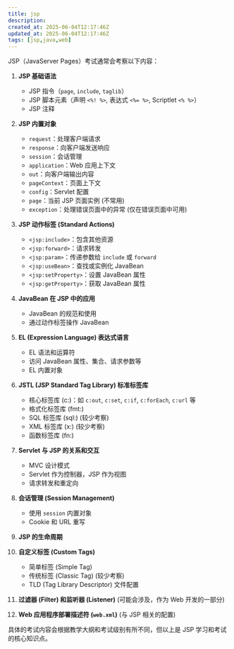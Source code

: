 ---
title: jsp
description: 
created_at: 2025-06-04T12:17:46Z
updated_at: 2025-06-04T12:17:46Z
tags: [jsp,java,web]
---
JSP（JavaServer Pages）考试通常会考察以下内容：

1.  **JSP 基础语法**
    *   JSP 指令（`page`, `include`, `taglib`）
    *   JSP 脚本元素（声明 `<%! %>`, 表达式 `<%= %>`, Scriptlet `<% %>`）
    *   JSP 注释

2.  **JSP 内置对象**
    *   `request`：处理客户端请求
    *   `response`：向客户端发送响应
    *   `session`：会话管理
    *   `application`：Web 应用上下文
    *   `out`：向客户端输出内容
    *   `pageContext`：页面上下文
    *   `config`：Servlet 配置
    *   `page`：当前 JSP 页面实例 (不常用)
    *   `exception`：处理错误页面中的异常 (仅在错误页面中可用)

3.  **JSP 动作标签 (Standard Actions)**
    *   `<jsp:include>`：包含其他资源
    *   `<jsp:forward>`：请求转发
    *   `<jsp:param>`：传递参数给 `include` 或 `forward`
    *   `<jsp:useBean>`：查找或实例化 JavaBean
    *   `<jsp:setProperty>`：设置 JavaBean 属性
    *   `<jsp:getProperty>`：获取 JavaBean 属性

4.  **JavaBean 在 JSP 中的应用**
    *   JavaBean 的规范和使用
    *   通过动作标签操作 JavaBean

5.  **EL (Expression Language) 表达式语言**
    *   EL 语法和运算符
    *   访问 JavaBean 属性、集合、请求参数等
    *   EL 内置对象

6.  **JSTL (JSP Standard Tag Library) 标准标签库**
    *   核心标签库 (c:)：如 `c:out`, `c:set`, `c:if`, `c:forEach`, `c:url` 等
    *   格式化标签库 (fmt:)
    *   SQL 标签库 (sql:) (较少考察)
    *   XML 标签库 (x:) (较少考察)
    *   函数标签库 (fn:)

7.  **Servlet 与 JSP 的关系和交互**
    *   MVC 设计模式
    *   Servlet 作为控制器，JSP 作为视图
    *   请求转发和重定向

8.  **会话管理 (Session Management)**
    *   使用 `session` 内置对象
    *   Cookie 和 URL 重写

9.  **JSP 的生命周期**

10. **自定义标签 (Custom Tags)**
    *   简单标签 (Simple Tag)
    *   传统标签 (Classic Tag) (较少考察)
    *   TLD (Tag Library Descriptor) 文件配置

11. **过滤器 (Filter) 和监听器 (Listener)** (可能会涉及，作为 Web 开发的一部分)

12. **Web 应用程序部署描述符 (`web.xml`)** (与 JSP 相关的配置)

具体的考试内容会根据教学大纲和考试级别有所不同，但以上是 JSP 学习和考试的核心知识点。